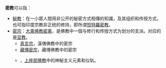 '''密教'''可以指：

* [[秘教|秘教]]：在一小眾人間用非公开的秘密方式相傳的知識，及其组织和传授方式。也可指印度宗教非正统的修持，即所谓[[怛特羅密教|怛特羅密教]]。
* [[密宗|密宗]]：[[大乘佛教|大乘佛教]][[密乘|密乘]]，是佛教中一個与修行和传授方式为划分的支派。对应的是[[显教|显教]]。
**[[真言宗|真言宗]]，漢傳佛教中的密宗
**[[藏傳密宗|藏傳密宗]]，藏傳佛教中的密宗
**{{le|上座部密教|Tantric Theravada}}，[[上座部佛教|上座部佛教]]中的神秘主义元素和仪轨。

{{disambig|cat=二字消歧义}}